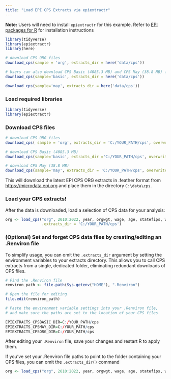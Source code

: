 ```yaml
---
title: "Load EPI CPS Extracts via epiextractr"
---
```


**Note:** Users will need to install `epiextractr` for this example. Refer to [EPI packages for R](code/epi_libraries.qmd) for installation instructions

```r
library(tidyverse)
library(epiextractr)
library(here)
```

```r

# download CPS ORG files  
download_cps(sample = 'org', extracts_dir = here('data/cps'))

# Users can also download CPS Basic (4085.3 MB) and CPS May (38.8 MB) files 
download_cps(sample='basic', extracts_dir = here('data/cps'))

download_cps(sample='may', extracts_dir = here('data/cps'))

```

### Load required libraries

```r
library(tidyverse)
library(epiextractr)
```

### Download CPS files

```r

# download CPS ORG files  
download_cps( sample = 'org', extracts_dir = 'C:/YOUR_PATH/cps', overwrite = TRUE)

# download CPS Basic (4085.3 MB) 
download_cps(sample='basic', extracts_dir ='C:/YOUR_PATH/cps', overwrite = TRUE)

# download CPS May (38.8 MB)
download_cps(sample='may', extracts_dir = 'C:/YOUR_PATH/cps', overwrite = TRUE)

```

This will download the latest EPI CPS ORG extracts in .feather format from [https://microdata.epi.org](https://microdata.epi.org/) and place them in the directory `C:\data\cps`.

### Load your CPS extracts!

After the data is downloaded, load a selection of CPS data for your analysis:

```r

org <- load_cps("org", 2010:2022, year, orgwgt, wage, age, statefips, wbho, 
                .extracts_dir = 'C:/YOUR_PATH/cps')

```

### (Optional) Set and forget CPS data files by creating/editing an .Renviron file

To simplify usage, you can omit the `.extracts_dir` argument by setting the environment variables to your extracts directory. This allows you to call CPS extracts from a single, dedicated folder, eliminating redundant downloads of CPS files.

```r
# Find the .Renviron file
renviron_path <- file.path(Sys.getenv("HOME"), ".Renviron")

# Open the file for editing
file.edit(renviron_path)

# Paste the environment variable settings into your .Renviron file,
# and make sure the paths are set to the location of your CPS files

EPIEXTRACTS_CPSBASIC_DIR=C:/YOUR_PATH/cps
EPIEXTRACTS_CPSMAY_DIR=C:/YOUR_PATH/cps
EPIEXTRACTS_CPSORG_DIR=C:/YOUR_PATH/cps

```

After editing your `.Renviron` file, save your changes and restart R to apply them.

If you've set your .Renviron file paths to point to the folder containing your CPS files, you can omit the `.extracts_dir()` command

```r

org <- load_cps("org", 2010:2022, year, orgwgt, wage, age, statefips, wbho)
```
